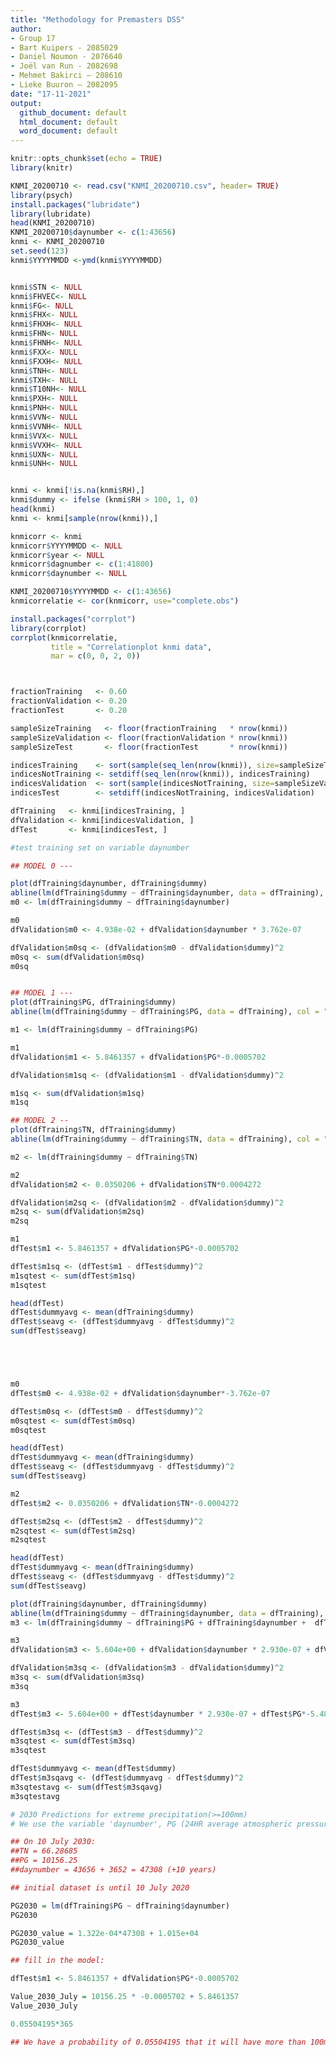 ```yaml
---
title: "Methodology for Premasters DSS"
author:
- Group 17 
- Bart Kuipers - 2085029 
- Daniel Noumon - 2076640 
- Joël van Run - 2082698
- Mehmet Bakirci – 208610
- Lieke Buuron – 2082095
date: "17-11-2021"
output:
  github_document: default
  html_document: default
  word_document: default
---
```


```r
knitr::opts_chunk$set(echo = TRUE)
library(knitr)
```



```r
KNMI_20200710 <- read.csv("KNMI_20200710.csv", header= TRUE)
library(psych)
install.packages("lubridate")
library(lubridate)
head(KNMI_20200710)
KNMI_20200710$daynumber <- c(1:43656)
knmi <- KNMI_20200710
set.seed(123)
knmi$YYYYMMDD <-ymd(knmi$YYYYMMDD)


knmi$STN <- NULL
knmi$FHVEC<- NULL
knmi$FG<- NULL
knmi$FHX<- NULL
knmi$FHXH<- NULL
knmi$FHN<- NULL
knmi$FHNH<- NULL
knmi$FXX<- NULL
knmi$FXXH<- NULL
knmi$TNH<- NULL
knmi$TXH<- NULL
knmi$T10NH<- NULL
knmi$PXH<- NULL
knmi$PNH<- NULL
knmi$VVN<- NULL
knmi$VVNH<- NULL
knmi$VVX<- NULL
knmi$VVXH<- NULL
knmi$UXN<- NULL
knmi$UNH<- NULL


knmi <- knmi[!is.na(knmi$RH),]
knmi$dummy <- ifelse (knmi$RH > 100, 1, 0) 
head(knmi)
knmi <- knmi[sample(nrow(knmi)),]
```


```r

knmicorr <- knmi
knmicorr$YYYYMMDD <- NULL
knmicorr$year <- NULL
knmicorr$dagnumber <- c(1:41800)
knmicorr$daynumber <- NULL

KNMI_20200710$YYYYMMDD <- c(1:43656)
knmicorrelatie <- cor(knmicorr, use="complete.obs")

install.packages("corrplot")
library(corrplot)
corrplot(knmicorrelatie,
         title = "Correlationplot knmi data",
         mar = c(0, 0, 2, 0))




```
```r
fractionTraining   <- 0.60
fractionValidation <- 0.20
fractionTest       <- 0.20

sampleSizeTraining   <- floor(fractionTraining   * nrow(knmi))
sampleSizeValidation <- floor(fractionValidation * nrow(knmi))
sampleSizeTest       <- floor(fractionTest       * nrow(knmi))

indicesTraining    <- sort(sample(seq_len(nrow(knmi)), size=sampleSizeTraining))
indicesNotTraining <- setdiff(seq_len(nrow(knmi)), indicesTraining)
indicesValidation  <- sort(sample(indicesNotTraining, size=sampleSizeValidation))
indicesTest        <- setdiff(indicesNotTraining, indicesValidation)

dfTraining   <- knmi[indicesTraining, ]
dfValidation <- knmi[indicesValidation, ]
dfTest       <- knmi[indicesTest, ]
```


```r
#test training set on variable daynumber

## MODEL 0 ---

plot(dfTraining$daynumber, dfTraining$dummy)
abline(lm(dfTraining$dummy ~ dfTraining$daynumber, data = dfTraining), col = "blue")
m0 <- lm(dfTraining$dummy ~ dfTraining$daynumber)

m0
dfValidation$m0 <- 4.938e-02 + dfValidation$daynumber * 3.762e-07

dfValidation$m0sq <- (dfValidation$m0 - dfValidation$dummy)^2
m0sq <- sum(dfValidation$m0sq)
m0sq



```






```r

## MODEL 1 ---
plot(dfTraining$PG, dfTraining$dummy)
abline(lm(dfTraining$dummy ~ dfTraining$PG, data = dfTraining), col = "blue")

m1 <- lm(dfTraining$dummy ~ dfTraining$PG)

m1
dfValidation$m1 <- 5.8461357 + dfValidation$PG*-0.0005702 

dfValidation$m1sq <- (dfValidation$m1 - dfValidation$dummy)^2

m1sq <- sum(dfValidation$m1sq)
m1sq


```




```r

## MODEL 2 --
plot(dfTraining$TN, dfTraining$dummy)
abline(lm(dfTraining$dummy ~ dfTraining$TN, data = dfTraining), col = "blue")

m2 <- lm(dfTraining$dummy ~ dfTraining$TN)

m2
dfValidation$m2 <- 0.0350206 + dfValidation$TN*0.0004272

dfValidation$m2sq <- (dfValidation$m2 - dfValidation$dummy)^2
m2sq <- sum(dfValidation$m2sq)
m2sq
```

```r


m1
dfTest$m1 <- 5.8461357 + dfValidation$PG*-0.0005702

dfTest$m1sq <- (dfTest$m1 - dfTest$dummy)^2
m1sqtest <- sum(dfTest$m1sq)
m1sqtest

head(dfTest)
dfTest$dummyavg <- mean(dfTraining$dummy)
dfTest$seavg <- (dfTest$dummyavg - dfTest$dummy)^2
sum(dfTest$seavg)






```



```r



m0
dfTest$m0 <- 4.938e-02 + dfValidation$daynumber*-3.762e-07

dfTest$m0sq <- (dfTest$m0 - dfTest$dummy)^2
m0sqtest <- sum(dfTest$m0sq)
m0sqtest

head(dfTest)
dfTest$dummyavg <- mean(dfTraining$dummy)
dfTest$seavg <- (dfTest$dummyavg - dfTest$dummy)^2
sum(dfTest$seavg)


```
```r
m2
dfTest$m2 <- 0.0350206 + dfValidation$TN*-0.0004272

dfTest$m2sq <- (dfTest$m2 - dfTest$dummy)^2
m2sqtest <- sum(dfTest$m2sq)
m2sqtest

head(dfTest)
dfTest$dummyavg <- mean(dfTraining$dummy)
dfTest$seavg <- (dfTest$dummyavg - dfTest$dummy)^2
sum(dfTest$seavg)

```

```r
plot(dfTraining$daynumber, dfTraining$dummy)
abline(lm(dfTraining$dummy ~ dfTraining$daynumber, data = dfTraining), col = "blue")
m3 <- lm(dfTraining$dummy ~ dfTraining$PG + dfTraining$daynumber +  dfTraining$TN)

m3
dfValidation$m3 <- 5.604e+00 + dfValidation$daynumber * 2.930e-07 + dfValidation$PG*-5.486e-04 + dfValidation$TN*3.031e-04

dfValidation$m3sq <- (dfValidation$m3 - dfValidation$dummy)^2
m3sq <- sum(dfValidation$m3sq)
m3sq
```
```r
m3
dfTest$m3 <- 5.604e+00 + dfTest$daynumber * 2.930e-07 + dfTest$PG*-5.486e-04 + dfTest$TN*3.031e-04

dfTest$m3sq <- (dfTest$m3 - dfTest$dummy)^2
m3sqtest <- sum(dfTest$m3sq)
m3sqtest

dfTest$dummyavg <- mean(dfTest$dummy)
dfTest$m3sqavg <- (dfTest$dummyavg - dfTest$dummy)^2
m3sqtestavg <- sum(dfTest$m3sqavg)
m3sqtestavg

```
 
 
 
 
 
```r
# 2030 Predictions for extreme precipitation(>=100mm)
# We use the variable 'daynumber', PG (24HR average atmospheric pressure reduced to sea level in hPa) en TN (Lowest temperature in degrees Celsius)

## On 10 July 2030:
##TN = 66.28685
##PG = 10156.25
##daynumber = 43656 + 3652 = 47308 (+10 years)

## initial dataset is until 10 July 2020

PG2030 = lm(dfTraining$PG ~ dfTraining$daynumber)
PG2030

PG2030_value = 1.322e-04*47308 + 1.015e+04
PG2030_value

## fill in the model:

dfTest$m1 <- 5.8461357 + dfValidation$PG*-0.0005702

Value_2030_July = 10156.25 * -0.0005702 + 5.8461357
Value_2030_July

0.05504195*365

## We have a probability of 0.05504195 that it will have more than 100mm precipitation on average each day * 365 = 20.09031 days a year.

```